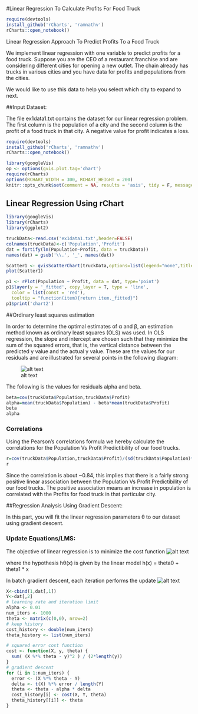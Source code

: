 #Linear Regression To Calculate Profits For Food Truck
```r
require(devtools)
install_github('rCharts', 'ramnathv')
rCharts::open_notebook()
```

Linear Regression Approach To Predict Profits To a Food Truck

We implement linear regression with one variable to predict profits for a food truck. Suppose you are the CEO of a restaurant franchise and are considering different cities for opening a new outlet. The chain already has trucks in various cities and you have data for profits and populations from the cities.

We would like to use this data to help you select which city to expand to next.

##Input Dataset:

The file ex1data1.txt contains the dataset for our linear regression problem. The first column is the population of a city and the second column is the profit of a food truck in that city. A negative value for profit indicates a loss.
```r
require(devtools)
install_github('rCharts', 'ramnathv')
rCharts::open_notebook()
```
```r
library(googleVis)
op <- options(gvis.plot.tag='chart')
require(rCharts)
options(RCHART_WIDTH = 300, RCHART_HEIGHT = 200)
knitr::opts_chunk$set(comment = NA, results = 'asis', tidy = F, message = F)
```
<style>.rChart {width: 100px; height: 100px;}</style>

## Linear Regression Using rChart

```r
library(googleVis)
library(rCharts)
library(ggplot2)
```

```r
truckData<-read.csv('ex1data1.txt',header=FALSE)
colnames(truckData)<-c('Population','Profit')
dat = fortify(lm(Population~Profit, data = truckData))
names(dat) = gsub('\\.', '_', names(dat))
```

```r
Scatter1 <- gvisScatterChart(truckData,options=list(legend="none",title="Food Truck", vAxis="{title:'Profit in $10,000s'}",hAxis="{title:'Population of City in 10,000s'}", width=300, height=300))
plot(Scatter1)
```


```r
p1 <- rPlot(Population ~ Profit, data = dat, type='point')
p1$layer(y = '_fitted', copy_layer = T, type = 'line',
  color = list(const = 'red'),
  tooltip = "function(item){return item._fitted}")
p1$print('chart2')
```

##Ordinary least squares estimation

In order to determine the optimal estimates of α and β, an estimation method known as ordinary least squares (OLS) was used. In OLS regression, the slope and intercept are chosen such that they minimize the sum of the squared errors, that is, the vertical distance between the predicted y value and the actual y value. These are the values for our residuals and are illustrated for several points in the following diagram:

![alt text](http://resources.esri.com/help/9.3/arcgisengine/java/gp_toolref/spatial_statistics_tools/regression_h.png "Logo Title Text 1")

The following is the values for residuals alpha and beta.
```r

beta=cov(truckData$Population,truckData$Profit)
alpha=mean(truckData$Population) - beta*mean(truckData$Profit)
beta
alpha

```

### Correlations

Using the Pearson's correlations formula we hereby calculate the correlations for the Population Vs Profit Predictibility of our food trucks.
```r

r=cov(truckData$Population,truckData$Profit)/(sd(truckData$Population)*sd(truckData$Profit))
r
```
Since the correlation is about ~0.84, this implies that there is a fairly strong positive linear association between the Population Vs Profit Predictibility of our food trucks. The positive association means an increase in population is correlated with the Profits for food truck in that particular city.


##Regression Analysis Using Gradient Descent:

In this part, you will fit the linear regression parameters θ to our dataset
using gradient descent.

### Update Equations/LMS:

The objective of linear regression is to minimize the cost function
![alt text](http://www.bindichen.co.uk/uploads/cost_function.png "Logo Title Text 1")

where the hypothesis hθ(x) is given by the linear model
h(x) = theta0 + theta1 * x

In batch gradient descent, each iteration performs the update 
![alt text](http://www.bindichen.co.uk/uploads/gradient_descent.png "Logo Title Text 1")



```r
X<-cbind(1,dat[,1])
Y<-dat[,2]
# learning rate and iteration limit
alpha <- 0.01
num_iters <- 1000
theta <- matrix(c(0,0), nrow=2)
# keep history
cost_history <- double(num_iters)
theta_history <- list(num_iters)
```

```r
# squared error cost function
cost <- function(X, y, theta) {
  sum( (X %*% theta - y)^2 ) / (2*length(y))
}
# gradient descent
for (i in 1:num_iters) {
  error <- (X %*% theta - Y)
  delta <- t(X) %*% error / length(Y)
  theta <- theta - alpha * delta
  cost_history[i] <- cost(X, Y, theta)
  theta_history[[i]] <- theta
}

```


